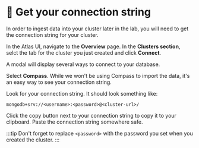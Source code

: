 
# 👐 Get your connection string

In order to ingest data into your cluster later in the lab, you will need to get the connection string for your cluster.

In the Atlas UI, navigate to the **Overview** page. In the **Clusters section**, selct the tab for the cluster you just created and click **Connect**. 

<Screenshot url="https://cloud.mongodb.com" src="img/screenshots/10-mongodb-atlas/3-get-conn-string/1-connect-button.png" alt="Screenshot of the connect button" />

A modal will display several ways to connect to your database.

<Screenshot url="https://cloud.mongodb.com" src="img/screenshots/10-mongodb-atlas/3-get-conn-string/2-connect-modal.png" alt="Screenshot of the connect modal" />

Select **Compass**. While we won't be using Compass to import the data, it's an easy way to see your connection string.

<Screenshot url="https://cloud.mongodb.com" src="img/screenshots/10-mongodb-atlas/3-get-conn-string/3-connect-compass.png" alt="Screenshot of the connection string" />

Look for your connection string. It should look something like:

```
mongodb+srv://<username>:<password>@<cluster-url>/
```

Click the copy button next to your connection string to copy it to your clipboard. Paste the connection string somewhere safe.

:::tip
Don't forget to replace `<password>` with the password you set when you created the cluster.
:::